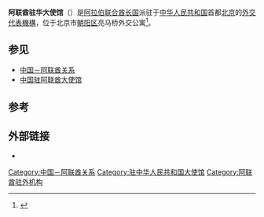 {{Infobox diplomatic mission
|name = 阿联酋驻华大使馆<br><small>{{lang|ar|سفارة الإمارات العربية المتحدة في بكين}}</small><br>[[File:Emblem_of_the_United_Arab_Emirates.svg|80px]]
|image = 
|caption = 
|address = 东方东路22号亮马桥外交公寓LA10-04
| location = {{PRC}}[[北京市|北京市]][[朝陽區_(北京市)|朝陽區]]
|open=
|ambassador = 
| department={{flagicon|阿拉伯联合酋长国}} [[阿拉伯联合酋长国外交部|阿拉伯联合酋长国外交部]]
|coordinates= 
}}

'''阿联酋驻华大使馆'''（{{lang-ar|سفارة الإمارات العربية المتحدة في بكين}}）是[[阿拉伯联合酋长国|阿拉伯联合酋长国]]派驻于[[中华人民共和国|中华人民共和国]]首都[[北京|北京]]的[[外交代表機構|外交代表機構]]，位于北京市[[朝陽區_(北京市)|朝阳区]]亮马桥外交公寓<ref>{{cite web |title=阿联酋签证查询 |url=http://cs.mfa.gov.cn/zggmcg/cgqz/sbcgqz/sqysqz_660469/yz_660473/a/t1084575.shtml |website=中国领事服务网 |accessdate=2021-02-08 |date= 2017-11-04}}</ref>。

== 参见 ==
* [[中国－阿联酋关系|中国－阿联酋关系]]
* [[中国驻阿联酋大使馆|中国驻阿联酋大使馆]]

== 参考 ==
{{reflist|30em}}

== 外部链接 ==
* {{官网|https://sp.mofaic.gov.ae/UAEMission/Embassy/%D8%A8%D9%83%D9%8A%D9%86/Pages/home.aspx}}

{{駐中華人民共和國外交機構}}

[[Category:中国－阿联酋关系|Category:中国－阿联酋关系]]
[[Category:驻中华人民共和国大使馆|Category:驻中华人民共和国大使馆]]
[[Category:阿联酋驻外机构|Category:阿联酋驻外机构]]